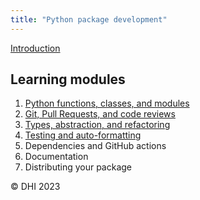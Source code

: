 ```yaml
---
title: "Python package development"
---
```


[Introduction](00_introduction.qmd)

## Learning modules
1. [Python functions, classes, and modules](01_function_classes.qmd)
2. [Git, Pull Requests, and code reviews](02_version_control.qmd)
3. [Types, abstraction, and refactoring](03_types_protocols.qmd)
4. [Testing and auto-formatting](04_testing.qmd)
5. Dependencies and GitHub actions
6. Documentation
7. Distributing your package

©️ DHI 2023